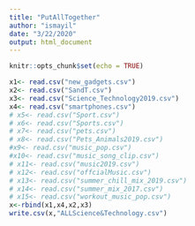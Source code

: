 ```yaml
---
title: "PutAllTogether"
author: "ismayil"
date: "3/22/2020"
output: html_document
---
```


```r
knitr::opts_chunk$set(echo = TRUE)
```
```r
x1<- read.csv("new_gadgets.csv")
x2<- read.csv("SandT.csv")
x3<- read.csv("Science_Technology2019.csv")
x4<- read.csv("smartphones.csv")
# x5<- read.csv("Sport.csv")
# x6<- read.csv("Sports.csv")
# x7<- read.csv("pets.csv")
# x8<- read.csv("Pets_Animals2019.csv")
#x9<- read.csv("music_pop.csv")
#x10<- read.csv("music_song_clip.csv")
# x11<- read.csv("music2019.csv")
# x12<- read.csv("offcialMusic.csv")
# x13<- read.csv("summer_chill_mix_2019.csv")
# x14<- read.csv("summer_mix_2017.csv")
# x15<- read.csv("workout_music_pop.csv")
x<-rbind(x1,x4,x2,x3)
write.csv(x,"ALLScience&Technology.csv")
```


